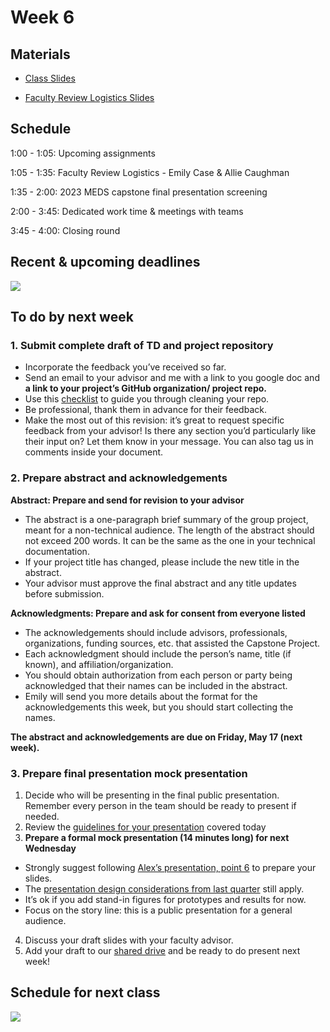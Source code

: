 # Week 6

## Materials

- [Class Slides](https://docs.google.com/presentation/d/1We9kp18VcB7RcwmejF9JslT8xMFIlZ31SBJzgkkbSGM/edit?usp=sharing)

- [Faculty Review Logistics Slides](https://docs.google.com/presentation/d/1T34lQ5EGxkyW8EJAjUFqdcFaoXmvMFmJpHumSRBWq7c/edit?usp=sharing)

## Schedule

1:00 - 1:05: Upcoming assignments

1:05 - 1:35: Faculty Review Logistics - Emily Case & Allie Caughman

1:35 - 2:00: 2023 MEDS capstone final presentation screening

2:00 - 3:45: Dedicated work time & meetings with teams

3:45 - 4:00: Closing round


## Recent & upcoming deadlines

![](/images/411b_spring/upcoming_deadlines_4.png)

## To do by next week

### 1. Submit complete draft of TD and project repository

- Incorporate the feedback you’ve received so far.
- Send an email to your advisor and me with a link to you google doc and **a link to your project’s GitHub organization/ project repo.**
- Use this [checklist](https://docs.google.com/document/d/10d9-h8UBC1JwZ08MdxI-WJhxfc7DnUolXjgBV1N-pJA/edit?usp=sharing)  to guide you through cleaning your repo.
- Be professional, thank them in advance for their feedback.
- Make the most out of this revision: it’s great to request specific feedback from your advisor! Is there any section you’d particularly like their input on? Let them know in your message. You can also tag us in comments inside your document.

### 2. Prepare abstract and acknowledgements

**Abstract: Prepare and send for revision to your advisor**

- The abstract is a one-paragraph brief summary of the group project, meant for a non-technical audience. The length of the abstract should not exceed 200 words. It can be the same as the one in your technical documentation. 
- If your project title has changed, please include the new title in the abstract. 
- Your advisor must approve the final abstract and any title updates before submission.

**Acknowledgments: Prepare and ask for consent from everyone listed**

- The acknowledgements should include advisors, professionals, organizations, funding sources, etc. that assisted the Capstone Project. 
- Each acknowledgment should include the person’s name, title (if known), and affiliation/organization. 
- You should obtain authorization from each person or party being acknowledged that their names can be included in the abstract. 
- Emily will send you more details about the format for the acknowledgements this week, but you should start collecting the names.

**The abstract and acknowledgements are due on Friday, May 17 (next week).**

### 3. Prepare final presentation mock presentation

1. Decide who will be presenting in the final public presentation. 
Remember every person in the team should be ready to present if needed.
2. Review the [guidelines for your presentation](https://docs.google.com/presentation/d/1T34lQ5EGxkyW8EJAjUFqdcFaoXmvMFmJpHumSRBWq7c/edit?usp=sharing) covered today
3. **Prepare a formal mock presentation (14 minutes long) for next Wednesday**
- Strongly suggest following [Alex’s presentation, point 6](https://docs.google.com/presentation/d/1z9URIEa5Ex7FtDcTMTPbQrWO7mD8XHhdzlKLZzXhfEQ/edit?usp=sharing) to prepare your slides. 
- The [presentation design considerations from last quarter](https://docs.google.com/presentation/d/1rMpHTbqVPNEDBZc_o8asS2wf_RsBU7IXkBNN91qx2SA/edit?usp=sharing) still apply.
- It’s ok if you add stand-in figures for prototypes and results for now.
- Focus on the story line: this is a public presentation for a general audience. 
4. Discuss your draft slides with your faculty advisor. 
5. Add your draft to our [shared drive](https://drive.google.com/drive/folders/1r6m7zGLLth8-acQr_5BUK9XeWK6lyUHX?usp=share_link) and be ready to do present next week! 

## Schedule for next class

![](/images/411b_spring/mocks1.png)